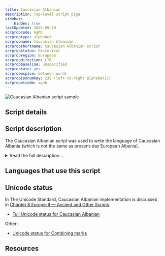 ```yaml
---
title: Caucasian Albanian
description: Top-level script page
sidebar:
    hidden: true
lastUpdated: 2025-09-19
scrpropcode: Aghb
scrproptype: alphabet
scrpropname: Caucasian Albanian
scrpropshortname: Caucasian Albanian script
scrpropstatus: Historical
scrpropregion: European
scrpropdirection: LTR
scrpropbaseline: unspecified
scrpropcase: yes
scrpropwspace: between words
scrpropisonumkey: 239 (left-to-right alphabetic)
scrpropotcode: aghb
---
```



![Caucasian Albanian script sample](../images/aghb-sample.jpg "Detail from 15th-century Armenian manuscript containing the Albanian alphabet.")

## Script details

<ScriptDetails />

## Script description

The Caucasian Albanian script was used  to write the language of Caucasian Albania (which is not the same as present-day European Albania).

<details>
<summary>Read the full description...</summary>The Caucasian Albanian language was a dialect of Old Udi, which is closely related to the Eastern Samur branch of Lezgian.

The Caucasian Albanian script was an alphabet written from left to right with spaces between words. There were fifty-two letters in the alphabet. It is thought to have been based on Greek writing.
</details>

## Languages that use this script

<WsList script='Aghb' wsMax='5' />

## Unicode status

In The Unicode Standard, Caucasian Albanian implementation is discussed in [Chapter 8 Europe-II — Ancient and Other Scripts](https://www.unicode.org/versions/latest/core-spec/chapter-8/#G32223).

- [Full Unicode status for Caucasian Albanian](/scrlang/unicode/aghb-unicode)


Other:

- [Unicode status for Combining marks](/scrlang/unicode/x-comb-marks-unicode)


## Resources

<ScriptResources detailSummary='seemore' />

